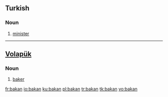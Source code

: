==Turkish==
===Noun===
{{infl|tr|noun}}
# [[minister]]

----

==[[Volapük]]==

===Noun===
{{infl|vo|noun}}

# [[baker]]

[[fr:bakan]]
[[io:bakan]]
[[ku:bakan]]
[[pl:bakan]]
[[tr:bakan]]
[[tk:bakan]]
[[vo:bakan]]